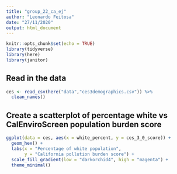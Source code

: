 ```yaml
---
title: "group_22_ca_ej"
author: "Leonardo Feitosa"
date: "27/11/2020"
output: html_document
---
```


```r
knitr::opts_chunk$set(echo = TRUE)
library(tidyverse)
library(here)
library(janitor)
```

## Read in the data

```r
ces <- read_csv(here("data","ces3demographics.csv")) %>% 
  clean_names()
```

## Create a scatterplot of percentage white vs CalEnviroScreen population burden score
```r
ggplot(data = ces, aes(x = white_percent, y = ces_3_0_score)) +
  geom_hex() +
  labs(x = "Percentage of white population",
       y = "California pollution burden score") +
  scale_fill_gradient(low = "darkorchid4", high = "magenta") +
  theme_minimal()
```


